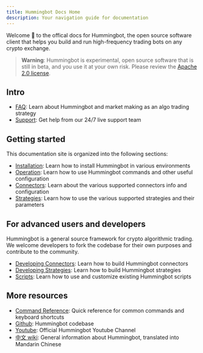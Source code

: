 ```yaml
---
title: Hummingbot Docs Home
description: Your navigation guide for documentation
---
```


Welcome 👋 to the offical docs for Hummingbot, the open source software client that helps you build and run high-frequency trading bots on any crypto exchange.

> **Warning**: Hummingbot is experimental, open source software that is still in beta, and you use it at your own risk. Please review the [Apache 2.0 license](https://github.com/CoinAlpha/hummingbot/blob/master/LICENSE).

## Intro

- [FAQ](/resources/faq): Learn about Hummingbot and market making as an algo trading strategy
- [Support](/intro/support): Get help from our 24/7 live support team

## Getting started

This documentation site is organized into the following sections:

- [Installation](/installation/overview): Learn how to install Hummingbot in various environments
- [Operation](/operation/client): Learn how to use Hummingbot commands and other useful configuration
- [Connectors](/connectors/overview): Learn about the various supported connectors info and configuration
- [Strategies](/strategies/overview): Learn how to use the various supported strategies and their parameters

## For advanced users and developers

Hummingbot is a general source framework for crypto algorithmic trading. We welcome developers to fork the codebase for their own purposes and contribute to the community.

- [Developing Connectors](/developer/overview): Learn how to build Hummingbot connectors
- [Developing Strategies](/developer/strategies-overview): Learn how to build Hummingbot strategies
- [Scripts](/scripts/overview): Learn how to use and customize existing Hummingbot scripts

## More resources

- [Command Reference](/operation/command-ref): Quick reference for common commands and keyboard shortcuts
- [Github](https://github.com/coinalpha/hummingbot): Hummingbot codebase
- [Youtube](https://www.youtube.com/channel/UCxzzdEnDRbylLMWmaMjywOA): Official Hummingbot Youtube Channel
- [中文 wiki](https://github.com/coinalpha/hummingbot_chinese): General information about Hummingbot, translated into Mandarin Chinese
